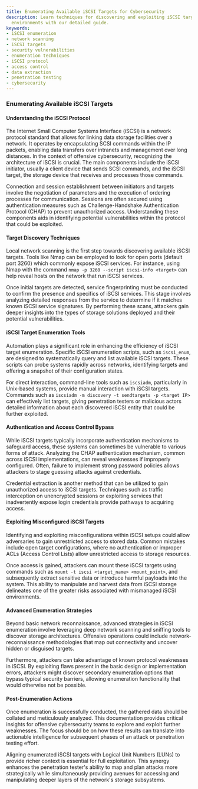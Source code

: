 ```yaml
---
title: Enumerating Available iSCSI Targets for Cybersecurity
description: Learn techniques for discovering and exploiting iSCSI targets in network
  environments with our detailed guide.
keywords:
- iSCSI enumeration
- network scanning
- iSCSI targets
- security vulnerabilities
- enumeration techniques
- iSCSI protocol
- access control
- data extraction
- penetration testing
- cybersecurity
---
```


### Enumerating Available iSCSI Targets

#### Understanding the iSCSI Protocol

The Internet Small Computer Systems Interface (iSCSI) is a network protocol standard that allows for linking data storage facilities over a network. It operates by encapsulating SCSI commands within the IP packets, enabling data transfers over intranets and management over long distances. In the context of offensive cybersecurity, recognizing the architecture of iSCSI is crucial. The main components include the iSCSI initiator, usually a client device that sends SCSI commands, and the iSCSI target, the storage device that receives and processes those commands.

Connection and session establishment between initiators and targets involve the negotiation of parameters and the execution of ordering processes for communication. Sessions are often secured using authentication measures such as Challenge-Handshake Authentication Protocol (CHAP) to prevent unauthorized access. Understanding these components aids in identifying potential vulnerabilities within the protocol that could be exploited.

#### Target Discovery Techniques

Local network scanning is the first step towards discovering available iSCSI targets. Tools like Nmap can be employed to look for open ports (default port 3260) which commonly expose iSCSI services. For instance, using Nmap with the command `nmap -p 3260 --script iscsi-info <target>` can help reveal hosts on the network that run iSCSI services.

Once initial targets are detected, service fingerprinting must be conducted to confirm the presence and specifics of iSCSI services. This stage involves analyzing detailed responses from the service to determine if it matches known iSCSI service signatures. By performing these scans, attackers gain deeper insights into the types of storage solutions deployed and their potential vulnerabilities.

#### iSCSI Target Enumeration Tools

Automation plays a significant role in enhancing the efficiency of iSCSI target enumeration. Specific iSCSI enumeration scripts, such as `iscsi_enum`, are designed to systematically query and list available iSCSI targets. These scripts can probe systems rapidly across networks, identifying targets and offering a snapshot of their configuration states.

For direct interaction, command-line tools such as `iscsiadm`, particularly in Unix-based systems, provide manual interaction with iSCSI targets. Commands such as `iscsiadm -m discovery -t sendtargets -p <target IP>` can effectively list targets, giving penetration testers or malicious actors detailed information about each discovered iSCSI entity that could be further exploited.

#### Authentication and Access Control Bypass

While iSCSI targets typically incorporate authentication mechanisms to safeguard access, these systems can sometimes be vulnerable to various forms of attack. Analyzing the CHAP authentication mechanism, common across iSCSI implementations, can reveal weaknesses if improperly configured. Often, failure to implement strong password policies allows attackers to stage guessing attacks against credentials.

Credential extraction is another method that can be utilized to gain unauthorized access to iSCSI targets. Techniques such as traffic interception on unencrypted sessions or exploiting services that inadvertently expose login credentials provide pathways to acquiring access.

#### Exploiting Misconfigured iSCSI Targets

Identifying and exploiting misconfigurations within iSCSI setups could allow adversaries to gain unrestricted access to stored data. Common mistakes include open target configurations, where no authentication or improper ACLs (Access Control Lists) allow unrestricted access to storage resources.

Once access is gained, attackers can mount these iSCSI targets using commands such as `mount -t iscsi <target_name> <mount_point>`, and subsequently extract sensitive data or introduce harmful payloads into the system. This ability to manipulate and harvest data from iSCSI storage delineates one of the greater risks associated with mismanaged iSCSI environments.

#### Advanced Enumeration Strategies

Beyond basic network reconnaissance, advanced strategies in iSCSI enumeration involve leveraging deep network scanning and sniffing tools to discover storage architectures. Offensive operations could include network-reconnaissance methodologies that map out connectivity and uncover hidden or disguised targets.

Furthermore, attackers can take advantage of known protocol weaknesses in iSCSI. By exploiting flaws present in the basic design or implementation errors, attackers might discover secondary enumeration options that bypass typical security barriers, allowing enumeration functionality that would otherwise not be possible.

#### Post-Enumeration Actions

Once enumeration is successfully conducted, the gathered data should be collated and meticulously analyzed. This documentation provides critical insights for offensive cybersecurity teams to explore and exploit further weaknesses. The focus should be on how these results can translate into actionable intelligence for subsequent phases of an attack or penetration testing effort.

Aligning enumerated iSCSI targets with Logical Unit Numbers (LUNs) to provide richer context is essential for full exploitation. This synergy enhances the penetration tester's ability to map and plan attacks more strategically while simultaneously providing avenues for accessing and manipulating deeper layers of the network's storage subsystems.
